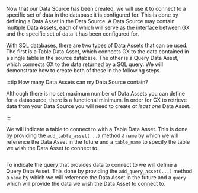 Now that our Data Source has been created, we will use it to connect to a specific set of data in the database it is configured for.  This is done by defining a Data Asset in the Data Source.  A Data Source may contain multiple Data Assets, each of which will serve as the interface between GX and the specific set of data it has been configured for.

With SQL databases, there are two types of Data Assets that can be used.  The first is a Table Data Asset, which connects GX to the data contained in a single table in the source database.  The other is a Query Data Asset, which connects GX to the data returned by a SQL query.  We will demonstrate how to create both of these in the following steps.

:::tip How many Data Assets can my Data Source contain?

Although there is no set maximum number of Data Assets you can define for a datasource, there is a functional minimum.  In order for GX to retrieve data from your Data Source you will need to create *at least one* Data Asset.

:::

We will indicate a table to connect to with a Table Data Asset.  This is done by providing the `add_table_asset(...)` method a `name` by which we will reference the Data Asset in the future and a `table_name` to specify the table we wish the Data Asset to connect to.

```python name="version-0.17.23 docs/docusaurus/versioned_docs/version-0.17.23/snippets/aws_redshift_deployment_patterns.py table_asset"
```

To indicate the query that provides data to connect to we will define a Query Data Asset.  This done by providing the `add_query_asset(...)` method a `name` by which we will reference the Data Asset in the future and a `query` which will provide the data we wish the Data Asset to connect to.

```python name="version-0.17.23 docs/docusaurus/versioned_docs/version-0.17.23/snippets/aws_redshift_deployment_patterns.py query_asset"
```
